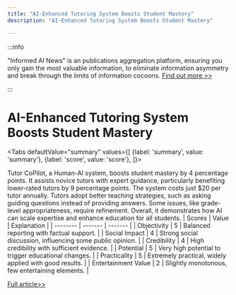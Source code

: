 ```yaml
---
title: "AI-Enhanced Tutoring System Boosts Student Mastery"
description: "AI-Enhanced Tutoring System Boosts Student Mastery"

---
```



:::info

"Informed AI News" is an publications aggregation platform, ensuring you only gain the most valuable information, to eliminate information asymmetry and break through the limits of information cocoons.  [Find out more >>](/)

:::

# AI-Enhanced Tutoring System Boosts Student Mastery


<Tabs
	defaultValue="summary"
	values={[
	{label: 'summary', value: 'summary'},
	{label: 'score', value: 'score'},
]}>
<TabItem value="summary">


Tutor CoPilot, a Human-AI system, boosts student mastery by 4 percentage points. It assists novice tutors with expert guidance, particularly benefiting lower-rated tutors by 9 percentage points. The system costs just $20 per tutor annually. Tutors adopt better teaching strategies, such as asking guiding questions instead of providing answers. Some issues, like grade-level appropriateness, require refinement. Overall, it demonstrates how AI can scale expertise and enhance education for all students.
</TabItem>
<TabItem value="score">
	| Scores     | Value   | Explanation |
	| -------- | ------- | ------- |
	| Objectivity  | 5    | Balanced reporting with factual support.    |
	| Social Impact | 4     | Strong social discussion, influencing some public opinion.    |
	| Credibility    | 4    | High credibility with sufficient evidence.    |
	| Potential    | 5    | Very high potential to trigger educational changes.    |
	| Practicality    | 5    | Extremely practical, widely applied with good results.    |
	| Entertainment Value    | 2    | Slightly monotonous, few entertaining elements.    |
</TabItem>
</Tabs>

[Full article>>](https://arxiv.org/abs/2410.03017)
